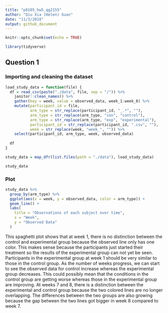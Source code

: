 ```yaml
---
title: "p8105_hw5_qg2155"
author: "Qiu Xia (Helen) Guan"
date: "11/3/2018"
output: github_document
---
```


```r
knitr::opts_chunk$set(echo = TRUE)
```

```r
library(tidyverse)
```

## Question 1

### Importing and cleaning the dataset

```r
load_study_data = function(file) {
  df = read_csv(paste("./data", file, sep = "/")) %>% 
    janitor::clean_names() %>%
    gather(key = week, value = observed_data, week_1:week_8) %>% 
    mutate(participant_id = file,
           arm_type = str_replace(participant_id, "_.*", ""),
           arm_type = str_replace(arm_type, "con", "control"),
           arm_type = str_replace(arm_type, "exp", "experimental"),
           participant_id = str_replace(participant_id, ".csv", ""),
           week = str_replace(week, "week_", "")) %>% 
    select(participant_id, arm_type, week, observed_data)
  
  df
}

study_data = map_dfr(list.files(path = "./data"), load_study_data)

study_data

```

### Plot
```r
study_data %>% 
  group_by(arm_type) %>% 
  ggplot(aes(x = week, y = observed_data, color = arm_type)) +
  geom_line() +
  labs(
    title = "Observations of each subject over time",
    x = "Week",
    y = "Observed Data"
  )
```

This spaghetti plot shows that at week 1, there is no distinction between the control and experimental group because the observed line only has one color. This makes sense because the participants just started their treatment so the results of the experimental group can not yet be seen. Participants in the experimental group at week 1 should be very similar to those in the control group. As the number of weeks progress, we can start to see the observed data for control increase whereas the experimental group decreases. This could possibly mean that the conditions in the control group are getting worse whereas those in the experimental group are improving. At weeks 7 and 8, there is a distinction between the experimental and control group because the two colored lines are no longer overlapping. The differences between the two groups are also growing because the gap between the two lines got bigger in week 8 compared to week 7. 


